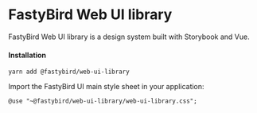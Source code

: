 
<Meta title="About/Intro" />

# FastyBird Web UI library

FastyBird Web UI library is a design system built with Storybook and Vue.

#### Installation

```
yarn add @fastybird/web-ui-library
```

Import the FastyBird UI main style sheet in your application:

```
@use "~@fastybird/web-ui-library/web-ui-library.css";
```
